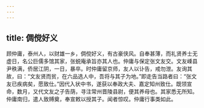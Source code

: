 ```yaml
---
---
---
```

title: 倜傥好义
---




顾仲庸，泰州人，以财雄一乡，倜傥好义，有古豪侠风。自奉甚薄，而礼贤养士无虚日，名公巨儒多馆其家，张蜕庵承旨亦其人也。仲庸与保定张文友交。文友嵊县尹秩满，侨居江阴，一日，暴卒。时仲庸留京师，友人以讣告，戒勿泄。友询其故，曰：“文友贤而贫，在六品选人中，吾将与其子为地。”即走告当路者曰：“张文友已疾病矣，愿致仕。”因代入状中书，遂获以奉政大夫、嘉定知州致仕。既领宣命，数月，又代文友之子告荫，寻注常州晋陵县尉，便其养母也。其家悉无所知。仲庸南归，遣人致赙奠，奉宣敕以授其子。闻者惊叹。仲庸行事类如此。
